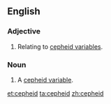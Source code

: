 ==English==

===Adjective===
{{en-adj|-}}

#{{astronomy}} Relating to [[cepheid variable]]s.

===Noun===
{{en-noun}}
{{wikipedia}}

#{{star}} A [[cepheid variable]].

[[et:cepheid]]
[[ta:cepheid]]
[[zh:cepheid]]
